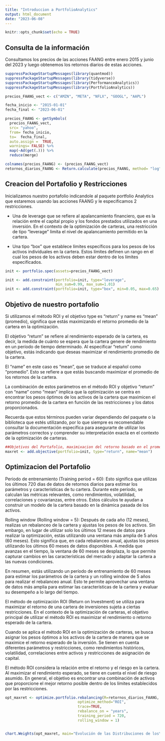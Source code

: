 ```yaml
---
title: "Introduccion a PortfolioAnalytics"
output: html_document
date: "2023-06-08"
---
```


```r
knitr::opts_chunk$set(echo = TRUE)
```

## Consulta de la información 
Consultamos los precios de las acciones FAANG entre enero 2015 y junio del 2023 y luego obtenemos los retornos diarios de estas acciones. 

```r
suppressPackageStartupMessages(library(quantmod))
suppressPackageStartupMessages(library(tidyverse))
suppressPackageStartupMessages(library(PerformanceAnalytics))
suppressPackageStartupMessages(library(PortfolioAnalytics))

precios_FAANG_vect <- c("AMZN", "META", "NFLX", "GOOGL", "AAPL")

fecha_inicio <- "2015-01-01"
fecha_final <- "2023-06-01"

precios_FAANG <- getSymbols( 
  precios_FAANG_vect, 
  src= "yahoo", 
  from= fecha_inicio, 
  to=  fecha_final, 
  auto.assign =  TRUE, 
  warnings= FALSE) %>%
  map(~Ad(get(.))) %>%
  reduce(merge)

colnames(precios_FAANG) <- (precios_FAANG_vect)
retornos_diarios_FAANG <- Return.calculate(precios_FAANG, method= "log") %>% na.omit


```

## Creacion del Portafolio y Restricciones

Inicializamos nuestro portafolio indicandole al paquete portfolio Analytics que estaremos usando las acciones FAANG y le especificamos 2 restricciones. 

- Una de leverage que se refiere al apalancamiento financiero, que es la relación entre el capital propio y los fondos prestados utilizados en una inversión. En el contexto de la optimización de carteras, una restricción de tipo "leverage" limita el nivel de apalancamiento permitido en la cartera.

- Una tipo "box" que establece límites específicos para los pesos de los activos individuales en la cartera. Estos límites definen un rango en el cual los pesos de los activos deben estar dentro de los límites especificados.

```r
init <- portfolio.spec(assets=precios_FAANG_vect)

init <- add.constraint(portfolio=init, type="leverage",
                       min_sum=0.99, max_sum=1.01)
init <- add.constraint(portfolio=init, type="box", min=0.05, max=0.65)

```

## Objetivo de nuestro portafolio 
Si utilizamos el método ROI y el objetivo type es "return" y name es "mean" (promedio), significa que estás maximizando el retorno promedio de la cartera en la optimización.

El objetivo "return" se refiere al rendimiento esperado de la cartera, es decir, la medida de cuánto se espera que la cartera genere de rendimiento en un período de tiempo determinado. Al especificar "return" como objetivo, estás indicando que deseas maximizar el rendimiento promedio de la cartera.

El "name" en este caso es "mean", que se traduce al español como "promedio". Esto se refiere a que estás buscando maximizar el promedio de los retornos de la cartera.

La combinación de estos parámetros en el método ROI y objetivo "return" con "name" como "mean" implica que la optimización se centra en encontrar los pesos óptimos de los activos de la cartera que maximicen el retorno promedio de la cartera en función de las restricciones y los datos proporcionados.

Recuerda que estos términos pueden variar dependiendo del paquete o la biblioteca que estés utilizando, por lo que siempre es recomendable consultar la documentación específica para asegurarte de utilizar los parámetros correctos y comprender su interpretación exacta en el contexto de la optimización de carteras.


```r
##Objetivos del Portafolio, maximixacion del retorno basado en el promedio
maxret <- add.objective(portfolio=init, type="return", name="mean")
```

## Optimizacion del Portafolio

Periodo de entrenamiento (Training period = 60): Esto significa que utilizas los últimos 720 dias de datos de retornos diarios para estimar los parámetros y características de tu cartera. Durante este período, se calculan las métricas relevantes, como rendimientos, volatilidad, correlaciones y covarianzas, entre otros. Estos cálculos te ayudan a construir un modelo de la cartera basado en la dinámica pasada de los activos.

Rolling window (Rolling window = 5): Después de cada año (12 meses), realizas un rebalanceo de la cartera y ajustas los pesos de los activos. Sin embargo, en lugar de utilizar solo los últimos 12 meses de datos para realizar la optimización, estás utilizando una ventana más amplia de 5 años (60 meses). Esto significa que, en cada rebalanceo anual, ajustas los pesos utilizando los últimos 60 meses de datos disponibles. A medida que avanzas en el tiempo, la ventana de 60 meses se desplaza, lo que permite capturar cambios en las características del mercado y adaptar la cartera a las nuevas condiciones.

En resumen, estás utilizando un período de entrenamiento de 60 meses para estimar los parámetros de la cartera y un rolling window de 5 años para realizar el rebalanceo anual. Esto te permite aprovechar una ventana de datos más amplia para estimar las características de la cartera y evaluar su desempeño a lo largo del tiempo.


El método de optimización ROI (Return on Investment) se utiliza para maximizar el retorno de una cartera de inversiones sujeta a ciertas restricciones. En el contexto de la optimización de carteras, el objetivo principal de utilizar el método ROI es maximizar el rendimiento o retorno esperado de la cartera.

Cuando se aplica el método ROI en la optimización de carteras, se busca asignar los pesos óptimos a los activos de la cartera de manera que se maximice el retorno esperado de la inversión. Se tienen en cuenta diferentes parámetros y restricciones, como rendimientos históricos, volatilidad, correlaciones entre activos y restricciones de asignación de capital.

El método ROI considera la relación entre el retorno y el riesgo en la cartera. Al maximizar el rendimiento esperado, se tiene en cuenta el nivel de riesgo asumido. En general, el objetivo es encontrar una combinación de activos que proporcione el mejor retorno posible dentro de los límites establecidos por las restricciones.


```r

opt_maxret <- optimize.portfolio.rebalancing(R=retornos_diarios_FAANG, portfolio=maxret,
                                 optimize_method="ROI",
                                 trace=TRUE, 
                                 rebalance_on = "years", 
                                 training_period = 720, 
                                 rolling_window = 1)


chart.Weights(opt_maxret, main="Evolución de las Distribuciones de los\n Pesos de las Acciones Dado el Periodo de Rebalanceo")


```
